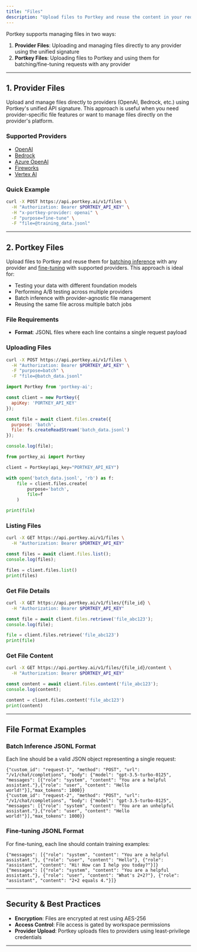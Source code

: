 ```yaml
---
title: "Files"
description: "Upload files to Portkey and reuse the content in your requests"
---
```



Portkey supports managing files in two ways:

1. **Provider Files**: Uploading and managing files directly to any provider using the unified signature
2. **Portkey Files**: Uploading files to Portkey and using them for batching/fine-tuning requests with any provider

---

## 1. Provider Files

Upload and manage files directly to providers (OpenAI, Bedrock, etc.) using Portkey's unified API signature. This approach is useful when you need provider-specific file features or want to manage files directly on the provider's platform.

### Supported Providers

- [OpenAI](/integrations/llms/openai/files)
- [Bedrock](/integrations/llms/bedrock/files)
- [Azure OpenAI](/integrations/llms/azure-openai/files)
- [Fireworks](/integrations/llms/fireworks/files)
- [Vertex AI](/integrations/llms/vertex-ai/files)

### Quick Example

```bash
curl -X POST https://api.portkey.ai/v1/files \
  -H "Authorization: Bearer $PORTKEY_API_KEY" \
  -H "x-portkey-provider: openai" \
  -F "purpose=fine-tune" \
  -F "file=@training_data.jsonl"
```

---

## 2. Portkey Files

Upload files to Portkey and reuse them for [batching inference](/product/ai-gateway/batches) with any provider and [fine-tuning](/product/ai-gateway/fine-tuning) with supported providers. This approach is ideal for:

- Testing your data with different foundation models
- Performing A/B testing across multiple providers
- Batch inference with provider-agnostic file management
- Reusing the same file across multiple batch jobs

### File Requirements

- **Format**: JSONL files where each line contains a single request payload

### Uploading Files

<CodeGroup>

```bash curl
curl -X POST https://api.portkey.ai/v1/files \
  -H "Authorization: Bearer $PORTKEY_API_KEY" \
  -F "purpose=batch" \
  -F "file=@batch_data.jsonl"
```

```javascript Typescript
import Portkey from 'portkey-ai';

const client = new Portkey({
  apiKey: 'PORTKEY_API_KEY'
});

const file = await client.files.create({
  purpose: 'batch',
  file: fs.createReadStream('batch_data.jsonl')
});

console.log(file);
```

```python Python
from portkey_ai import Portkey

client = Portkey(api_key="PORTKEY_API_KEY")

with open('batch_data.jsonl', 'rb') as f:
    file = client.files.create(
        purpose='batch',
        file=f
    )

print(file)
```

</CodeGroup>

### Listing Files

<CodeGroup>

```bash curl
curl -X GET https://api.portkey.ai/v1/files \
  -H "Authorization: Bearer $PORTKEY_API_KEY"
```

```javascript Typescript
const files = await client.files.list();
console.log(files);
```

```python Python
files = client.files.list()
print(files)
```

</CodeGroup>

### Get File Details

<CodeGroup>

```bash curl
curl -X GET https://api.portkey.ai/v1/files/{file_id} \
  -H "Authorization: Bearer $PORTKEY_API_KEY"
```

```javascript Typescript
const file = await client.files.retrieve('file_abc123');
console.log(file);
```

```python Python
file = client.files.retrieve('file_abc123')
print(file)
```

</CodeGroup>

### Get File Content

<CodeGroup>

```bash curl
curl -X GET https://api.portkey.ai/v1/files/{file_id}/content \
  -H "Authorization: Bearer $PORTKEY_API_KEY"
```

```javascript Typescript
const content = await client.files.content('file_abc123');
console.log(content);
```

```python Python
content = client.files.content('file_abc123')
print(content)
```

</CodeGroup>

---

## File Format Examples

### Batch Inference JSONL Format

Each line should be a valid JSON object representing a single request:

```jsonl
{"custom_id": "request-1", "method": "POST", "url": "/v1/chat/completions", "body": {"model": "gpt-3.5-turbo-0125", "messages": [{"role": "system", "content": "You are a helpful assistant."},{"role": "user", "content": "Hello world!"}],"max_tokens": 1000}}
{"custom_id": "request-2", "method": "POST", "url": "/v1/chat/completions", "body": {"model": "gpt-3.5-turbo-0125", "messages": [{"role": "system", "content": "You are an unhelpful assistant."},{"role": "user", "content": "Hello world!"}],"max_tokens": 1000}}
```

### Fine-tuning JSONL Format

For fine-tuning, each line should contain training examples:

```jsonl
{"messages": [{"role": "system", "content": "You are a helpful assistant."}, {"role": "user", "content": "Hello"}, {"role": "assistant", "content": "Hi! How can I help you today?"}]}
{"messages": [{"role": "system", "content": "You are a helpful assistant."}, {"role": "user", "content": "What's 2+2?"}, {"role": "assistant", "content": "2+2 equals 4."}]}
```

---

## Security & Best Practices

- **Encryption**: Files are encrypted at rest using AES-256
- **Access Control**: File access is gated by workspace permissions
- **Provider Upload**: Portkey uploads files to providers using least-privilege credentials

---